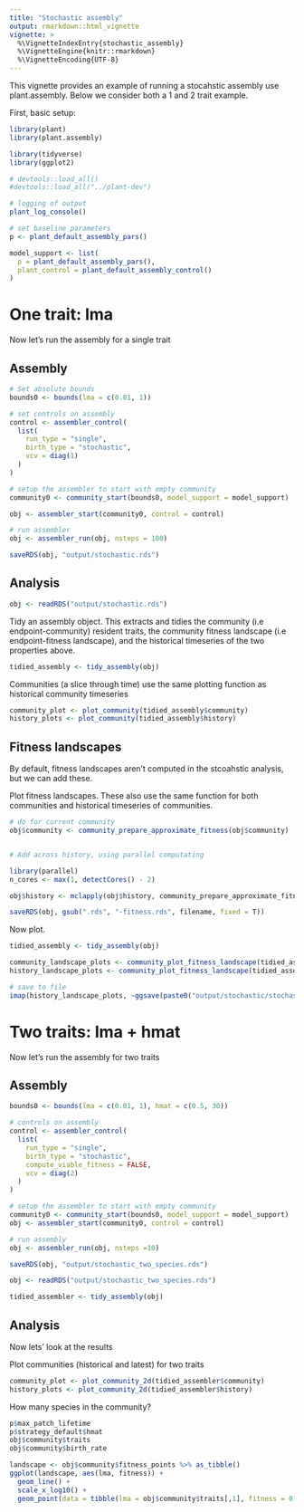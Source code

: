 ```yaml
---
title: "Stochastic assembly"
output: rmarkdown::html_vignette
vignette: >
  %\VignetteIndexEntry{stochastic_assembly}
  %\VignetteEngine{knitr::rmarkdown}
  %\VignetteEncoding{UTF-8}
---
```


This vignette provides an example of running a stocahstic assembly use plant.assembly. Below we consider both a 1 and 2 trait example.

First, basic setup:

```r
library(plant)
library(plant.assembly)

library(tidyverse)
library(ggplot2)

# devtools::load_all()
#devtools::load_all("../plant-dev")

# logging of output
plant_log_console()

# set baseline parameters
p <- plant_default_assembly_pars()

model_support <- list(
  p = plant_default_assembly_pars(),
  plant_control = plant_default_assembly_control()
)
```

# One trait: lma

Now let's run the assembly for a single trait

## Assembly

```r
# Set absolute bounds
bounds0 <- bounds(lma = c(0.01, 1))

# set controls on assembly
control <- assembler_control(
  list(
    run_type = "single",
    birth_type = "stochastic",
    vcv = diag(1)
  )
)

# setup the assembler to start with empty community
community0 <- community_start(bounds0, model_support = model_support)

obj <- assembler_start(community0, control = control)

# run assembler
obj <- assembler_run(obj, nsteps = 100)

saveRDS(obj, "output/stochastic.rds")
```

## Analysis

```r
obj <- readRDS("output/stochastic.rds")
```

Tidy an assembly object. This extracts and tidies the community (i.e endpoint-community) resident traits, the community fitness landscape (i.e endpoint-fitness landscape), and the historical timeseries of the two properties above. 
```r
tidied_assembly <- tidy_assembly(obj)
```

Communities (a slice through time) use the same plotting function as historical community timeseries

```r
community_plot <- plot_community(tidied_assembly$community)
history_plots <- plot_community(tidied_assembly$history)
```

## Fitness landscapes

By default, fitness landscapes aren't computed in the stcoahstic analysis, but we can add these.

Plot fitness landscapes. These also use the same function for both communities and historical timeseries of communities.

```r
# do for current community
obj$community <- community_prepare_approximate_fitness(obj$community)


# Add across history, using parallel computating

library(parallel)
n_cores <- max(1, detectCores() - 2)

obj$history <- mclapply(obj$history, community_prepare_approximate_fitness, mc.cores = n_cores)

saveRDS(obj, gsub(".rds", "-fitness.rds", filename, fixed = T))
```

Now plot.

```r
tidied_assembly <- tidy_assembly(obj)

community_landscape_plots <- community_plot_fitness_landscape(tidied_assembly$community_landscape)
history_landscape_plots <- community_plot_fitness_landscape(tidied_assembly$history_landscape)

# save to file
imap(history_landscape_plots, ~ggsave(paste0("output/stochastic/stochastic_plot_history_landscape_one_trait/",.y,".png"), .x))
```

# Two traits: lma + hmat

Now let's run the assembly for two traits

## Assembly

```r

bounds0 <- bounds(lma = c(0.01, 1), hmat = c(0.5, 30))

# controls on assembly
control <- assembler_control(
  list(
    run_type = "single",
    birth_type = "stochastic",
    compute_viable_fitness = FALSE,
    vcv = diag(2)
  )
)

# setup the assembler to start with empty community
community0 <- community_start(bounds0, model_support = model_support)
obj <- assembler_start(community0, control = control)

# run assembly
obj <- assembler_run(obj, nsteps =10)
```

```r
saveRDS(obj, "output/stochastic_two_species.rds")
```

```r
obj <- readRDS("output/stochastic_two_species.rds")
```

```r
tidied_assembler <- tidy_assembly(obj)
```

## Analysis

Now lets' look at the results


Plot communities (historical and latest) for two traits

```r
community_plot <- plot_community_2d(tidied_assembler$community)
history_plots <- plot_community_2d(tidied_assembler$history)
```


How many species in the community?
```r
p$max_patch_lifetime
p$strategy_default$hmat
obj$community$traits
obj$community$birth_rate
```

```r
landscape <- obj$community$fitness_points %>% as_tibble()
ggplot(landscape, aes(lma, fitness)) + 
  geom_line() +
  scale_x_log10() +
  geom_point(data = tibble(lma = obj$community$traits[,1], fitness = 0), col="red")
```

